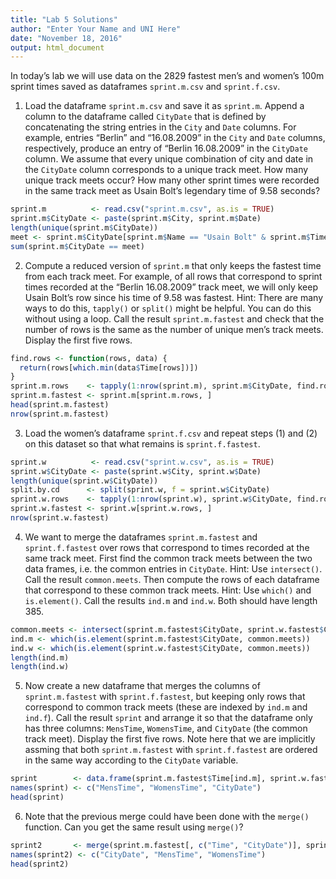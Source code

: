```yaml
---
title: "Lab 5 Solutions"
author: "Enter Your Name and UNI Here"
date: "November 18, 2016"
output: html_document
---
```


In today's lab we will use data on the 2829 fastest men's and women's 100m sprint times saved as dataframes `sprint.m.csv` and `sprint.f.csv`.

1. Load the dataframe `sprint.m.csv` and save it as `sprint.m`.  Append a column to the dataframe called `CityDate` that is defined by concatenating the string entries in the `City` and `Date` columns.  For example, entries "Berlin" and "16.08.2009" in the `City` and `Date` columns, respectively, produce an entry of "Berlin 16.08.2009" in the `CityDate` column.  We assume that every unique combination of city and date in the `CityDate` column corresponds to a unique track meet.  How many unique track meets occur?  How many other sprint times were recorded in the same track meet as Usain Bolt's legendary time of 9.58 seconds?
```r
sprint.m          <- read.csv("sprint.m.csv", as.is = TRUE)
sprint.m$CityDate <- paste(sprint.m$City, sprint.m$Date)
length(unique(sprint.m$CityDate))
meet <- sprint.m$CityDate[sprint.m$Name == "Usain Bolt" & sprint.m$Time == 9.58]
sum(sprint.m$CityDate == meet)
```

2.  Compute a reduced version of `sprint.m` that only keeps the fastest time from each track meet.  For example, of all rows that correspond to sprint times recorded at the "Berlin 16.08.2009" track meet, we will only keep Usain Bolt's row since his time of 9.58 was fastest.  Hint: There are many ways to do this, `tapply()` or `split()` might be helpful.  You can do this without using a loop.  Call the result `sprint.m.fastest` and check that the number of rows is the same as the number of unique men's track meets.  Display the first five rows.  

```r
find.rows <- function(rows, data) {
  return(rows[which.min(data$Time[rows])])
}
sprint.m.rows    <- tapply(1:nrow(sprint.m), sprint.m$CityDate, find.rows, sprint.m)
sprint.m.fastest <- sprint.m[sprint.m.rows, ]
head(sprint.m.fastest)
nrow(sprint.m.fastest)
```

3.  Load the women's dataframe `sprint.f.csv` and repeat steps (1) and (2) on this dataset so that what remains is `sprint.f.fastest`.  

```r
sprint.w          <- read.csv("sprint.w.csv", as.is = TRUE)
sprint.w$CityDate <- paste(sprint.w$City, sprint.w$Date)
length(unique(sprint.w$CityDate))
split.by.cd      <- split(sprint.w, f = sprint.w$CityDate)
sprint.w.rows    <- tapply(1:nrow(sprint.w), sprint.w$CityDate, find.rows, sprint.w)
sprint.w.fastest <- sprint.w[sprint.w.rows, ]
nrow(sprint.w.fastest)
```

4.  We want to merge the dataframes `sprint.m.fastest` and `sprint.f.fastest` over rows that correspond to times recorded at the same track meet.  First find the common track meets between the two data frames, i.e. the common entries in `CityDate`.  Hint: Use `intersect()`.  Call the result `common.meets`.  Then compute the rows of each dataframe that correspond to these common track meets.  Hint: Use `which()` and `is.element()`.  Call the results `ind.m` and `ind.w`.  Both should have length 385.

```r
common.meets <- intersect(sprint.m.fastest$CityDate, sprint.w.fastest$CityDate)
ind.m <- which(is.element(sprint.m.fastest$CityDate, common.meets))
ind.w <- which(is.element(sprint.w.fastest$CityDate, common.meets))
length(ind.m)
length(ind.w)
```

5.  Now create a new dataframe that merges the columns of `sprint.m.fastest` with `sprint.f.fastest`, but keeping only rows that correspond to common track meets (these are indexed by `ind.m` and `ind.f`).  Call the result `sprint` and arrange it so that the dataframe only has three columns: `MensTime`, `WomensTime`, and `CityDate` (the common track meet).  Display the first five rows.  Note here that we are implicitly assming that both `sprint.m.fastest` with `sprint.f.fastest` are ordered in the same way according to the `CityDate` variable.

```r
sprint        <- data.frame(sprint.m.fastest$Time[ind.m], sprint.w.fastest[ind.w, c("Time", "CityDate")])
names(sprint) <- c("MensTime", "WomensTime", "CityDate")
head(sprint)
```

6. Note that the previous merge could have been done with the `merge()` function.  Can you get the same result using `merge()`?

```r
sprint2       <- merge(sprint.m.fastest[, c("Time", "CityDate")], sprint.w.fastest[, c("Time", "CityDate")], by = "CityDate")
names(sprint2) <- c("CityDate", "MensTime", "WomensTime")
head(sprint2)
```